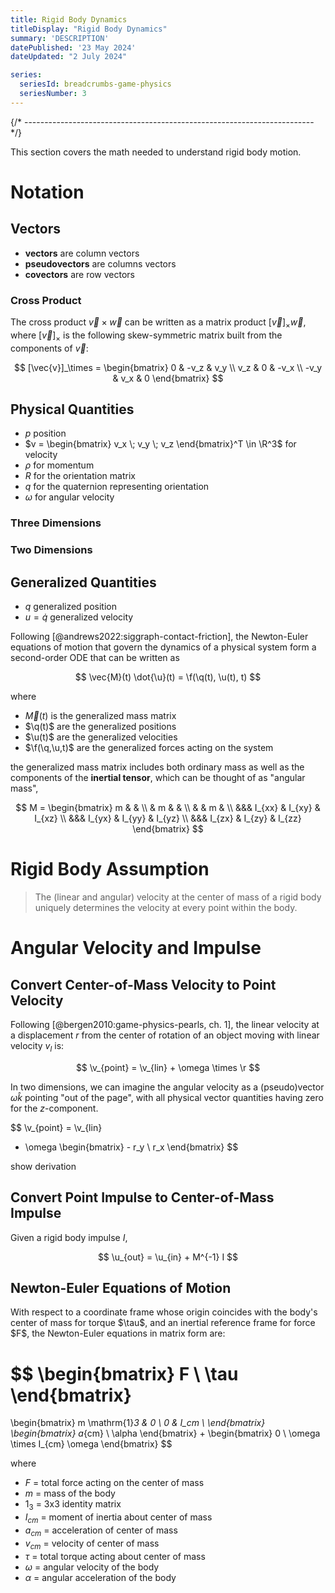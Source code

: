 ```yaml
---
title: Rigid Body Dynamics
titleDisplay: "Rigid Body Dynamics"
summary: 'DESCRIPTION'
datePublished: '23 May 2024'
dateUpdated: "2 July 2024"

series:
  seriesId: breadcrumbs-game-physics
  seriesNumber: 3
---
```



<Notation />

{/* ------------------------------------------------------------------------ */}

This section covers the math needed to understand rigid body motion.

<PostContent>
  <SeriesSummary />
</PostContent>

# Notation

## Vectors

* **vectors** are column vectors
* **pseudovectors** are columns vectors 
* **covectors** are row vectors

### Cross Product

The cross product $\vec{v} \times \vec{w}$ can be written as a matrix product $[\vec{v}]_\times \vec{w}$, where $[\vec{v}]_\times$ is the following skew-symmetric matrix built from the components of $\vec{v}$:

$$
[\vec{v}]_\times = 
\begin{bmatrix}
0 & -v_z & v_y \\
v_z & 0 & -v_x \\
-v_y & v_x & 0
\end{bmatrix}
$$

## Physical Quantities

* $p$ position
* $v = \begin{bmatrix} v_x \; v_y \; v_z \end{bmatrix}^T \in \R^3$ for velocity
* $\rho$ for momentum
* $R$ for the orientation matrix
* $q$ for the quaternion representing orientation 
* $\omega$ for angular velocity

### Three Dimensions

### Two Dimensions

## Generalized Quantities

* $q$ generalized position
* $u = \dot{q}$ generalized velocity

Following [@andrews2022:siggraph-contact-friction], <ExactQuote>the Newton-Euler equations of motion that govern the dynamics of a physical system form a second-order ODE that can be written as</ExactQuote>

$$
\vec{M}(t) \dot{\u}(t) = \f(\q(t), \u(t), t)
$$

where

* $\vec{M}(t)$ is the generalized mass matrix
* $\q(t)$ are the generalized positions
* $\u(t)$ are the generalized velocities
* $\f(\q,\u,t)$ are the generalized forces acting on the system

the generalized mass matrix includes both ordinary mass as well as the components of the **inertial tensor**, which can be thought of as "angular mass",

$$
M = \begin{bmatrix}
m &       & \\
  & m &   & \\
  &   & m & \\
&&& I_{xx} & I_{xy} & I_{xz} \\
&&& I_{yx} & I_{yy} & I_{yz} \\
&&& I_{zx} & I_{zy} & I_{zz}
\end{bmatrix}
$$


# Rigid Body Assumption

> The (linear and angular) velocity at the center of mass of a rigid body
> uniquely determines the velocity at every point within the body.

# Angular Velocity and Impulse

## Convert Center-of-Mass Velocity to Point Velocity

Following [@bergen2010:game-physics-pearls, ch. 1], <ExactQuote>the linear velocity at a displacement $r$ from the center of rotation of an object moving with linear velocity $v_l$ is</ExactQuote>:

$$
\v_{point} = \v_{lin} + \omega \times \r
$$

In two dimensions, we can imagine the angular velocity as a (pseudo)vector $\omega \hat{k}$ pointing "out of the page", with all physical vector quantities having zero for the $z$-component.

$$
\v_{point}
= \v_{lin}
+ \omega \begin{bmatrix} - r_y \\ r_x \end{bmatrix}
$$

<TodoBlock>show derivation</TodoBlock>

## Convert Point Impulse to Center-of-Mass Impulse

Given a rigid body impulse $I$,

$$
\u_{out} = \u_{in} + M^{-1} I
$$

## Newton-Euler Equations of Motion

<ExactQuote source="wikipedia">
With respect to a coordinate frame whose origin coincides with the body's center of mass for torque $\tau$, and an inertial reference frame for force $F$, the Newton-Euler equations in matrix form are:
</ExactQuote>

$$
\begin{bmatrix} F \\ \tau \end{bmatrix}
=
\begin{bmatrix}
m \mathrm{1}_3 & 0    \\
0     & I_cm \\
\end{bmatrix}
\begin{bmatrix}
a_{cm} \\ \alpha
\end{bmatrix}
+
\begin{bmatrix}
0 \\
\omega \times I_{cm} \omega
\end{bmatrix}
$$

where

* $F$ = total force acting on the center of mass
* $m$ = mass of the body
* $1_3$ = 3x3 identity matrix
* $I_{cm}$ = moment of inertia about center of mass
* $a_{cm}$ = acceleration of center of mass
* $v_{cm}$ = velocity of center of mass
* $\tau$ = total torque acting about center of mass
* $\omega$ = angular velocity of the body
* $\alpha$ = angular acceleration of the body